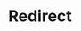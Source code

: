 ---
layout: src/layouts/Redirect.astro
title: Redirect
redirect: https://octopus.com/docs/argo-cd/instances
pubDate:  2025-16-10
navSearch: false
navSitemap: false
navMenu: false
---